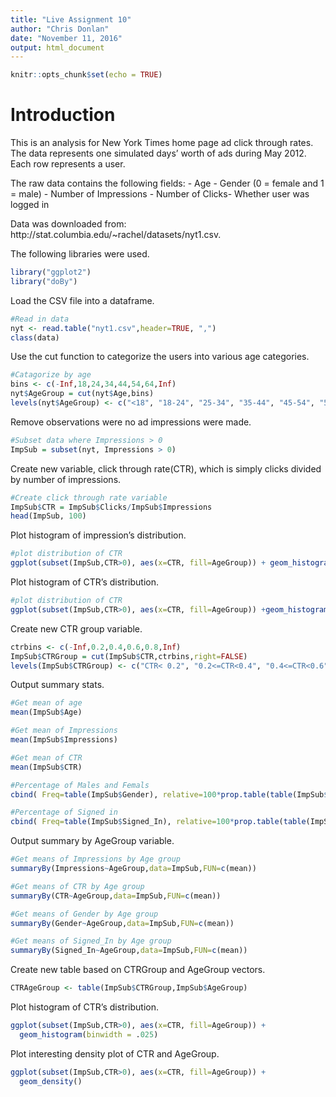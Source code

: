 ```yaml
---
title: "Live Assignment 10"
author: "Chris Donlan"
date: "November 11, 2016"
output: html_document
---
```


```r
knitr::opts_chunk$set(echo = TRUE)
```

# Introduction
This is an analysis for New York Times home page ad click through rates. The data represents one simulated days’ worth of ads during May 2012. Each row represents a user. 

The raw data contains the following fields:
- Age
- Gender (0 = female and 1 = male)
- Number of Impressions
- Number of Clicks- Whether user was logged in

Data was downloaded from:
http://stat.columbia.edu/~rachel/datasets/nyt1.csv.

The following libraries were used.
```r
library("ggplot2")
library("doBy")
```

Load the CSV file into a dataframe.
```r
#Read in data
nyt <- read.table("nyt1.csv",header=TRUE, ",")
class(data)
```

Use the cut function to categorize the users into various age categories.
```r
#Catagorize by age
bins <- c(-Inf,18,24,34,44,54,64,Inf)
nyt$AgeGroup = cut(nyt$Age,bins)
levels(nyt$AgeGroup) <- c("<18", "18-24", "25-34", "35-44", "45-54", "55-64", "65+")
```

Remove observations were no ad impressions were made.
```r
#Subset data where Impressions > 0
ImpSub = subset(nyt, Impressions > 0)
```

Create new variable, click through rate(CTR), which is simply clicks divided by number of impressions.
```r
#Create click through rate variable
ImpSub$CTR = ImpSub$Clicks/ImpSub$Impressions
head(ImpSub, 100)
```

Plot histogram of impression's distribution.
```r
#plot distribution of CTR
ggplot(subset(ImpSub,CTR>0), aes(x=CTR, fill=AgeGroup)) + geom_histogram(binwidth = .05)
```

Plot histogram of CTR's distribution.
```r
#plot distribution of CTR
ggplot(subset(ImpSub,CTR>0), aes(x=CTR, fill=AgeGroup)) +geom_histogram(binwidth = .05)
```

Create new CTR group variable.
```r
ctrbins <- c(-Inf,0.2,0.4,0.6,0.8,Inf)
ImpSub$CTRGroup = cut(ImpSub$CTR,ctrbins,right=FALSE)
levels(ImpSub$CTRGroup) <- c("CTR< 0.2", "0.2<=CTR<0.4", "0.4<=CTR<0.6", "0.6<=CTR<0.8", "CTR>0.8")
```

Output summary stats.
```r
#Get mean of age
mean(ImpSub$Age)

#Get mean of Impressions
mean(ImpSub$Impressions)

#Get mean of CTR
mean(ImpSub$CTR)

#Percentage of Males and Femals
cbind( Freq=table(ImpSub$Gender), relative=100*prop.table(table(ImpSub$Gender)))

#Percentage of Signed in
cbind( Freq=table(ImpSub$Signed_In), relative=100*prop.table(table(ImpSub$Signed_In)))
```

Output summary by AgeGroup variable.
```r
#Get means of Impressions by Age group
summaryBy(Impressions~AgeGroup,data=ImpSub,FUN=c(mean))

#Get means of CTR by Age group
summaryBy(CTR~AgeGroup,data=ImpSub,FUN=c(mean))

#Get means of Gender by Age group
summaryBy(Gender~AgeGroup,data=ImpSub,FUN=c(mean))

#Get means of Signed_In by Age group
summaryBy(Signed_In~AgeGroup,data=ImpSub,FUN=c(mean))
```

Create new table based on CTRGroup and AgeGroup vectors.
```r
CTRAgeGroup <- table(ImpSub$CTRGroup,ImpSub$AgeGroup)
```

Plot histogram of CTR's distribution.
```r
ggplot(subset(ImpSub,CTR>0), aes(x=CTR, fill=AgeGroup)) +
  geom_histogram(binwidth = .025)
```

Plot interesting density plot of CTR and AgeGroup.
```r
ggplot(subset(ImpSub,CTR>0), aes(x=CTR, fill=AgeGroup)) +
  geom_density()
```
